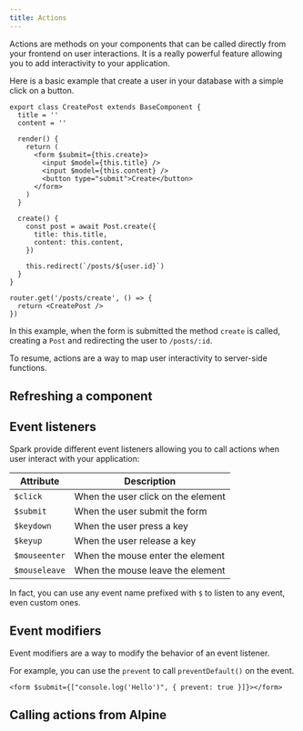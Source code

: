 ```yaml
---
title: Actions
---
```


Actions are methods on your components that can be called directly from your frontend on user interactions.
It is a really powerful feature allowing you to add interactivity to your application.

Here is a basic example that create a user in your database with a simple click on a button.

```tsx
export class CreatePost extends BaseComponent {
  title = ''
  content = ''

  render() {
    return (
      <form $submit={this.create}>
        <input $model={this.title} />
        <input $model={this.content} />
        <button type="submit">Create</button>
      </form>
    )
  }

  create() {
    const post = await Post.create({
      title: this.title,
      content: this.content,
    })

    this.redirect(`/posts/${user.id}`)
  }
}
```

```tsx
router.get('/posts/create', () => {
  return <CreatePost />
})
```

In this example, when the form is submitted the method `create` is called, creating a `Post` and redirecting the user to `/posts/:id`.

To resume, actions are a way to map user interactivity to server-side functions.

## Refreshing a component

## Event listeners

Spark provide different event listeners allowing you to call actions when user interact with your application:

| Attribute     | Description                        |
| ------------- | ---------------------------------- |
| `$click`      | When the user click on the element |
| `$submit`     | When the user submit the form      |
| `$keydown`    | When the user press a key          |
| `$keyup`      | When the user release a key        |
| `$mouseenter` | When the mouse enter the element   |
| `$mouseleave` | When the mouse leave the element   |

In fact, you can use any event name prefixed with `$` to listen to any event, even custom ones.

## Event modifiers

Event modifiers are a way to modify the behavior of an event listener.

For example, you can use the `prevent` to call `preventDefault()` on the event.

```tsx
<form $submit={["console.log('Hello')", { prevent: true }]}></form>
```

<AutoTypeTable path="../packages/spark/src/jsx/types/alpine.ts" name="AlpineEventGlobalOptions" />

## Calling actions from Alpine
